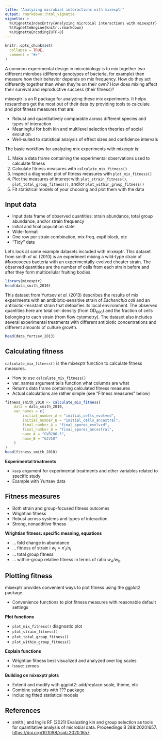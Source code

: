 ```yaml
---
title: "Analyzing microbial interactions with mixexptr"
output: rmarkdown::html_vignette
vignette: >
  %\VignetteIndexEntry{Analyzing microbial interactions with mixexptr}
  %\VignetteEngine{knitr::rmarkdown}
  %\VignetteEncoding{UTF-8}
---
```


```r
knitr::opts_chunk$set(
  collapse = TRUE,
  comment = "#>"
)
```

A common experimental design in microbiology is to mix together two different 
microbes (different genotypes of bacteria, for example) then measure how their 
behavior depends on mix frequency. 
How do they act differently together than when they're on their own? 
How does mixing affect their survival and reproductive success (their fitness)?

mixexptr is an R package for analyzing these mix experiments. 
It helps researchers get the most out of their data by providing tools to 
calculate and plot fitness measures that are: 

* Robust and quantitatively comparable across different species and types of 
  interaction
* Meaningful for both kin and multilevel selection theories of social evolution
* Well-suited to statistical analysis of effect sizes and confidence intervals


<!-- TEACH PEOPLE HOW TO USE THE PACKAGE -->

The basic workflow for analyzing mix experiments with mixexptr is: 

1. Make a data frame containing the experimental observations used to calculate 
   fitness
2. Calculate fitness measures with `calculate_mix_fitness()`
3. Inspect a diagnostic plot of fitness measures with `plot_mix_fitness()`
4. Plot the measures of interest with `plot_strain_fitness()`, 
  `plot_total_group_fitness()`, and/or `plot_within_group_fitness()`
5. Fit statistical models of your choosing and plot them with the data 


## Input data

* Input data frame of observed quantities: strain abundance, total group abundance, 
  and/or strain frequency
* Initial and final population state
* Wide-format
* One row per strain combination, mix freq, exptl block, etc
* "Tidy" data 

Let's look at some example datasets included with mixexptr. This dataset from smith *et al.* (2010) is an experiment mixing a wild-type strain of *Myxococcus* bacteria with an experimentally-evolved cheater strain. The observed quantities are the number of cells from each strain before and after they form multicellular fruiting bodies. 

```r
library(mixexptr)
head(data_smith_2010)
```

This dataset from Yurtsev *et al.* (2013) describes the results of mix experiments with an antibiotic-sensitive strain of *Escherichia coli* and an antibiotic-resistant strain that detoxifies its local environment. The observed quantities here are total cell density (from OD~600~) and the fraction of cells belonging to each strain (from flow cytometry). The dataset also includes several experimental treatments with different antibiotic concentrations and different amounts of culture growth. 

```r
head(data_Yurtsev_2013)
```


## Calculating fitness

`calculate_mix_fitness()` is the mixexptr function to calculate fitness 
measures. 

* How to use `calculate_mix_fitness()`
* var_names argument tells function what columns are what
* Returns data frame containing calculated fitness measures
* Actual calculations are rather simple (see "Fitness measures" below)

```r
fitness_smith_2010 <- calculate_mix_fitness(
	data = data_smith_2010, 
	var_names = c(
		initial_number_A = "initial_cells_evolved",
		initial_number_B = "initial_cells_ancestral",
		final_number_A = "final_spores_evolved",
		final_number_B = "final_spores_ancestral", 
		name_A = "GVB206.3", 
		name_B = "GJV10"
	)
)
head(fitness_smith_2010)
```

**Experimental treatments**

* `keep` argument for experimental treatments and other variables related to 
  specific study
* Example with Yurtsev data


## Fitness measures

* Both strain and group-focused fitness outcomes
* Wrightian fitness
* Robust across systems and types of interaction
* Strong, nonadditive fitness

**Wrightian fitness: specific meaning, equations**

* ... fold change in abundance 
* ... fitness of strain i $w_i = n'_i/n_i$
* ... total group fitness
* ... within-group relative fitness in terms of ratio $w_A/w_b$



## Plotting fitness

mixexptr provides convenient ways to plot fitness using the ggplot2 
package.  

* Convenience functions to plot fitness measures with reasonable default settings

**Plot functions**

* `plot_mix_fitness()` diagnostic plot
* `plot_strain_fitness()`
* `plot_total_group_fitness()`
* `plot_within_group_fitness()`

**Explain functions**

* Wrightian fitness best visualized and analyzed over log scales
* Issue: zeroes

**Building on mixexptr plots**

* Extend and modify with ggplot2: add/replace scale, theme, etc
* Combine subplots with ??? package
* Including fitted statistical models


## References

* smith j and Inglis RF (2021) Evaluating kin and group selection as tools for 
quantitative analysis of microbial data. Proceedings B 288:20201657.
[https://doi.org/10.1098/rspb.2020.1657](https://doi.org/10.1098/rspb.2020.1657)

